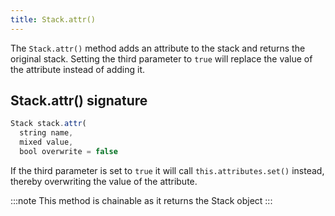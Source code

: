 ```yaml
---
title: Stack.attr()
---
```


The `Stack.attr()` method adds an attribute to the stack
and returns the original stack.
Setting the third parameter to `true` will replace the value of the
attribute instead of adding it.

## Stack.attr() signature

```js
Stack stack.attr(
  string name,
  mixed value,
  bool overwrite = false
```

If the third parameter is set to `true` it will call
`this.attributes.set()` instead,
thereby overwriting the value of the attribute.

:::note
This method is chainable as it returns the Stack object
:::
